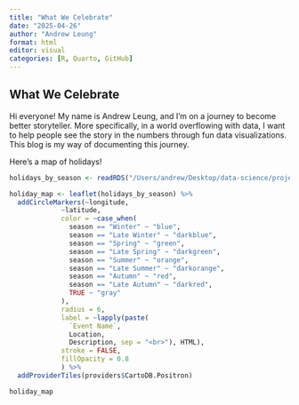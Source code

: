 ```yaml
---
title: "What We Celebrate"
date: "2025-04-26"
author: "Andrew Leung"
format: html
editor: visual
categories: [R, Quarto, GitHub]
---
```


## What We Celebrate

Hi everyone! My name is Andrew Leung, and I'm on a journey to become better storyteller. More specifically, in a world overflowing with data, I want to help people see the story in the numbers through fun data visualizations. This blog is my way of documenting this journey.

Here's a map of holidays!

```r
holidays_by_season <- readRDS("/Users/andrew/Desktop/data-science/projects/data-blog/data/blog1/holidays_by_season.rds")
```

```r
holiday_map <- leaflet(holidays_by_season) %>% 
  addCircleMarkers(~longitude, 
             ~latitude,
             color = ~case_when(
               season == "Winter" ~ "blue",
               season == "Late Winter" ~ "darkblue",
               season == "Spring" ~ "green",
               season == "Late Spring" ~ "darkgreen",
               season == "Summer" ~ "orange",
               season == "Late Summer" ~ "darkorange",
               season == "Autumn" ~ "red",
               season == "Late Autumn" ~ "darkred",
               TRUE ~ "gray"
             ),
             radius = 6,
             label = ~lapply(paste(
               `Event Name`, 
               Location, 
               Description, sep = "<br>"), HTML),
             stroke = FALSE,
             fillOpacity = 0.8
             ) %>% 
  addProviderTiles(providers$CartoDB.Positron)

holiday_map
```
